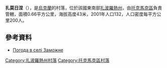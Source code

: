 {{coord|47|16|0|N|35|37|26|E|scale:100000|display=title}}

'''扎莫日涅'''（{{lang-uk|Заможне}}），是[[烏克蘭|烏克蘭]]的村落，位於該國東南部[[扎波羅熱州|扎波羅熱州]]，由[[托克馬克區|托克馬克區]]負責管轄，面積0.66平方公里，海拔高度43米，2001年人口132，人口密度每平方公里200人。

==參考資料==
* [http://weather.in.ua/ua/zaporozhskaja/8417 Погода в селі Заможне] {{Wayback|url=http://weather.in.ua/ua/zaporozhskaja/8417 |date=20160305112840 }}

[[Category:扎波羅熱州村落|Category:扎波羅熱州村落]]
[[Category:托克馬克區村落|Category:托克馬克區村落]]


{{Zaporizhia-geo-stub}}